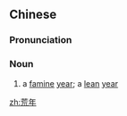 ==Chinese==
{{zh-forms}}

===Pronunciation===
{{zh-pron
|m=huāngnián
|h=pfs=fông-ngièn
|mn=hong-liân
|cat=n
}}

===Noun===
{{zh-noun}}

# a [[famine]] [[year]]; a [[lean]] [[year]]

[[zh:荒年]]